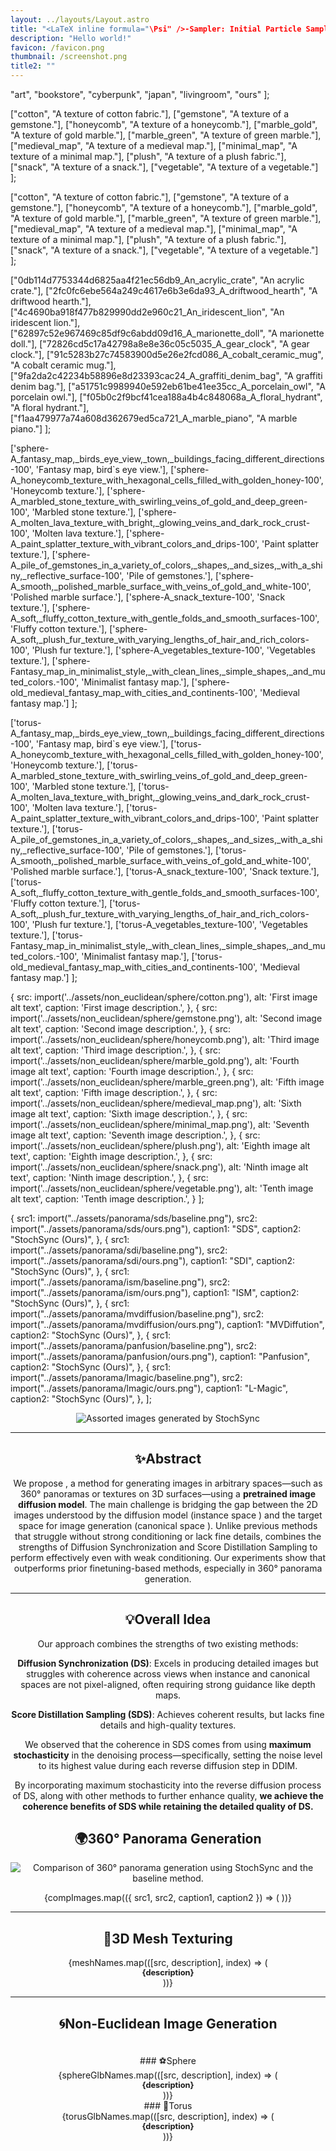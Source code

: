 ```yaml
---
layout: ../layouts/Layout.astro
title: "<LaTeX inline formula="\Psi" />-Sampler: Initial Particle Sampling for SMC-Based Inference-Time Reward Alignment in Score Models"
description: "Hello world!"
favicon: /favicon.png
thumbnail: /screenshot.png
title2: ""
---
```







  "art",
  "bookstore",
  "cyberpunk",
  "japan",
  "livingroom",
  "ours"
];

  ["cotton", "A texture of cotton fabric."],
  ["gemstone", "A texture of a gemstone."],
  ["honeycomb", "A texture of a honeycomb."],
  ["marble_gold", "A texture of gold marble."],
  ["marble_green", "A texture of green marble."],
  ["medieval_map", "A texture of a medieval map."],
  ["minimal_map", "A texture of a minimal map."],
  ["plush", "A texture of a plush fabric."],
  ["snack", "A texture of a snack."],
  ["vegetable", "A texture of a vegetable."]
];

  ["cotton", "A texture of cotton fabric."],
  ["gemstone", "A texture of a gemstone."],
  ["honeycomb", "A texture of a honeycomb."],
  ["marble_gold", "A texture of gold marble."],
  ["marble_green", "A texture of green marble."],
  ["medieval_map", "A texture of a medieval map."],
  ["minimal_map", "A texture of a minimal map."],
  ["plush", "A texture of a plush fabric."],
  ["snack", "A texture of a snack."],
  ["vegetable", "A texture of a vegetable."]
];

  ["0db114d7753344d6825aa4f21ec56db9_An_acrylic_crate", "An acrylic crate."],
  ["2fc0fc6ebe564a249c4617e6b3e6da93_A_driftwood_hearth", "A driftwood hearth."],
  ["4c4690ba918f477b829990dd2e960c21_An_iridescent_lion", "An iridescent lion."],
  ["62897c52e967469c85df9c6abdd09d16_A_marionette_doll", "A marionette doll."],
  ["72826cd5c17a42798a8e8e36c05c5035_A_gear_clock", "A gear clock."],
  ["91c5283b27c74583900d5e26e2fcd086_A_cobalt_ceramic_mug", "A cobalt ceramic mug."],
  ["9fa2da2c42234b58896e8d23393cac24_A_graffiti_denim_bag", "A graffiti denim bag."],
  ["a51751c9989940e592eb61be41ee35cc_A_porcelain_owl", "A porcelain owl."],
  ["f05b0c2f9bcf41cea188a4b4c848068a_A_floral_hydrant", "A floral hydrant."],
  ["f1aa479977a74a608d362679ed5ca721_A_marble_piano", "A marble piano."]
];


  ['sphere-A_fantasy_map,_birds_eye_view,_town,_buildings_facing_different_directions-100', 'Fantasy map, bird`s eye view.'],
  ['sphere-A_honeycomb_texture_with_hexagonal_cells_filled_with_golden_honey-100', 'Honeycomb texture.'],
  ['sphere-A_marbled_stone_texture_with_swirling_veins_of_gold_and_deep_green-100', 'Marbled stone texture.'],
  ['sphere-A_molten_lava_texture_with_bright,_glowing_veins_and_dark_rock_crust-100', 'Molten lava texture.'],
  ['sphere-A_paint_splatter_texture_with_vibrant_colors_and_drips-100', 'Paint splatter texture.'],
  ['sphere-A_pile_of_gemstones_in_a_variety_of_colors,_shapes,_and_sizes,_with_a_shiny,_reflective_surface-100', 'Pile of gemstones.'],
  ['sphere-A_smooth,_polished_marble_surface_with_veins_of_gold_and_white-100', 'Polished marble surface.'],
  ['sphere-A_snack_texture-100', 'Snack texture.'],
  ['sphere-A_soft,_fluffy_cotton_texture_with_gentle_folds_and_smooth_surfaces-100', 'Fluffy cotton texture.'],
  ['sphere-A_soft,_plush_fur_texture_with_varying_lengths_of_hair_and_rich_colors-100', 'Plush fur texture.'],
  ['sphere-A_vegetables_texture-100', 'Vegetables texture.'],
  ['sphere-Fantasy_map_in_minimalist_style,_with_clean_lines,_simple_shapes,_and_muted_colors.-100', 'Minimalist fantasy map.'],
  ['sphere-old_medieval_fantasy_map_with_cities_and_continents-100', 'Medieval fantasy map.']
];

  ['torus-A_fantasy_map,_birds_eye_view,_town,_buildings_facing_different_directions-100', 'Fantasy map, bird`s eye view.'],
  ['torus-A_honeycomb_texture_with_hexagonal_cells_filled_with_golden_honey-100', 'Honeycomb texture.'],
  ['torus-A_marbled_stone_texture_with_swirling_veins_of_gold_and_deep_green-100', 'Marbled stone texture.'],
  ['torus-A_molten_lava_texture_with_bright,_glowing_veins_and_dark_rock_crust-100', 'Molten lava texture.'],
  ['torus-A_paint_splatter_texture_with_vibrant_colors_and_drips-100', 'Paint splatter texture.'],
  ['torus-A_pile_of_gemstones_in_a_variety_of_colors,_shapes,_and_sizes,_with_a_shiny,_reflective_surface-100', 'Pile of gemstones.'],
  ['torus-A_smooth,_polished_marble_surface_with_veins_of_gold_and_white-100', 'Polished marble surface.'],
  ['torus-A_snack_texture-100', 'Snack texture.'],
  ['torus-A_soft,_fluffy_cotton_texture_with_gentle_folds_and_smooth_surfaces-100', 'Fluffy cotton texture.'],
  ['torus-A_soft,_plush_fur_texture_with_varying_lengths_of_hair_and_rich_colors-100', 'Plush fur texture.'],
  ['torus-A_vegetables_texture-100', 'Vegetables texture.'],
  ['torus-Fantasy_map_in_minimalist_style,_with_clean_lines,_simple_shapes,_and_muted_colors.-100', 'Minimalist fantasy map.'],
  ['torus-old_medieval_fantasy_map_with_cities_and_continents-100', 'Medieval fantasy map.']
];


  {
    src: import('../assets/non_euclidean/sphere/cotton.png'),
    alt: 'First image alt text',
    caption: 'First image description.',
  },
  {
    src: import('../assets/non_euclidean/sphere/gemstone.png'),
    alt: 'Second image alt text',
    caption: 'Second image description.',
  },
  {
    src: import('../assets/non_euclidean/sphere/honeycomb.png'),
    alt: 'Third image alt text',
    caption: 'Third image description.',
  },
  {
    src: import('../assets/non_euclidean/sphere/marble_gold.png'),
    alt: 'Fourth image alt text',
    caption: 'Fourth image description.',
  },
  {
    src: import('../assets/non_euclidean/sphere/marble_green.png'),
    alt: 'Fifth image alt text',
    caption: 'Fifth image description.',
  },
  {
    src: import('../assets/non_euclidean/sphere/medieval_map.png'),
    alt: 'Sixth image alt text',
    caption: 'Sixth image description.',
  },
  {
    src: import('../assets/non_euclidean/sphere/minimal_map.png'),
    alt: 'Seventh image alt text',
    caption: 'Seventh image description.',
  },
  {
    src: import('../assets/non_euclidean/sphere/plush.png'),
    alt: 'Eighth image alt text',
    caption: 'Eighth image description.',
  },
  {
    src: import('../assets/non_euclidean/sphere/snack.png'),
    alt: 'Ninth image alt text',
    caption: 'Ninth image description.',
  },
  {
    src: import('../assets/non_euclidean/sphere/vegetable.png'),
    alt: 'Tenth image alt text',
    caption: 'Tenth image description.',
  }
];

  {
    src1: import("../assets/panorama/sds/baseline.png"),
    src2: import("../assets/panorama/sds/ours.png"),
    caption1: "SDS",
    caption2: "StochSync (Ours)",
  },
  {
    src1: import("../assets/panorama/sdi/baseline.png"),
    src2: import("../assets/panorama/sdi/ours.png"),
    caption1: "SDI",
    caption2: "StochSync (Ours)",
  },
  {
    src1: import("../assets/panorama/ism/baseline.png"),
    src2: import("../assets/panorama/ism/ours.png"),
    caption1: "ISM",
    caption2: "StochSync (Ours)",
  },
  {
    src1: import("../assets/panorama/mvdiffusion/baseline.png"),
    src2: import("../assets/panorama/mvdiffusion/ours.png"),
    caption1: "MVDiffution",
    caption2: "StochSync (Ours)",
  },
  {
    src1: import("../assets/panorama/panfusion/baseline.png"),
    src2: import("../assets/panorama/panfusion/ours.png"),
    caption1: "Panfusion",
    caption2: "StochSync (Ours)",
  },
  {
    src1: import("../assets/panorama/lmagic/baseline.png"),
    src2: import("../assets/panorama/lmagic/ours.png"),
    caption1: "L-Magic",
    caption2: "StochSync (Ours)",
  },
];


<Header
  title={frontmatter.title}
  authors={[
    {
      name: "Kyeongmin Yeo*",
      url: "https://32v.github.io/",
      institution: "KAIST",
      notes: [],
    },
    {
      name: "Jaihoon Kim*",
      url: "https://jh27kim.github.io/",
      institution: "KAIST",
      notes: [],
    },
    {
      name: "Minhyuk Sung",
      url: "https://mhsung.github.io/",
      institution: "KAIST",
      notes: [],
    },
  ]}
  conference="ICLR 2025"
  notes={[
    { symbol: "*", text: "Equal contribution" },
  ]}
  links={[
    {
      name: "Paper",
      url: "https://arxiv.org/pdf/2501.15445",
      icon: "fa-solid:file-pdf",
    },
    {
      name: "arXiv",
      url: "https://arxiv.org/abs/2501.15445",
      icon: "academicons:arxiv",
    },
    {
      name: "Code",
      url: "https://github.com/KAIST-Visual-AI-Group/StochSync",
      icon: "mdi:github",
    },
  ]}
/>

<Figure caption="Assorted mesh textures and panoramas generated using StochSync, including one in the background (environment map), which is a 360° panorama. StochSync extends the capabilities of image diffusion models trained in square spaces to produce images in arbitrary spaces such as cylinders, spheres, tori, and mesh surfaces.">
  <Image src={teaser} alt="Assorted images generated by StochSync" />
</Figure>

---


## ✨Abstract

We propose <LaTeX inline formula="\texttt{StochSync}" />, a method for generating images in arbitrary spaces—such as 360° panoramas or textures on 3D surfaces—using a **pretrained image diffusion model**. The main challenge is bridging the gap between the 2D images understood by the diffusion model (instance space <LaTeX inline formula="\mathcal{X}" />) and the target space for image generation (canonical space <LaTeX inline formula="\mathcal{Z}" />). Unlike previous methods that struggle without strong conditioning or lack fine details, <LaTeX inline formula="\texttt{StochSync}" /> combines the strengths of Diffusion Synchronization and Score Distillation Sampling to perform effectively even with weak conditioning. Our experiments show that <LaTeX inline formula="\texttt{StochSync}" /> outperforms prior finetuning-based methods, especially in 360° panorama generation.

---


## 💡Overall Idea

Our approach combines the strengths of two existing methods:

**Diffusion Synchronization (DS)**: Excels in producing detailed images but struggles with coherence across views when instance and canonical spaces are not pixel-aligned, often requiring strong guidance like depth maps.

**Score Distillation Sampling (SDS)**: Achieves coherent results, but lacks fine details and high-quality textures.

We observed that the coherence in SDS comes from using **maximum stochasticity** in the denoising process—specifically, setting the noise level <LaTeX inline formula="\sigma_t" /> to its highest value during each reverse diffusion step in DDIM.

By incorporating maximum stochasticity into the reverse diffusion process of DS, along with other methods to further enhance quality, **we achieve the coherence benefits of SDS while retaining the detailed quality of DS.**


## 🌍360° Panorama Generation

<Image src={panorama_all} alt="Comparison of 360° panorama generation using StochSync and the baseline method." />

{compImages.map(({ src1, src2, caption1, caption2 }) => (
  <ImageComparison
    image1={src1}
    image2={src2}
    caption1={caption1}
    caption2={caption2}
  />
))}

---

## 🎨3D Mesh Texturing

<GeneralCarousel numItems={meshNames.length} dotsYOffset={30}>
  {meshNames.map(([src, description], index) => (
    <div slot={`item-${index}`}>
        <div style={{ display: 'flex', justifyContent: 'center'}}>
          <ModelViewer 
            src={`/mesh_glb/${src}.glb`}
            alt={description}
            environmentImage=""
            poster=""
            shadowIntensity={1}
            arEnabled={false}
            touchAction="pan-y"
            disableTap={true}
            style={{width: '400px', height: '400px'}}
          />
        </div>
        <h3 class="caption" style="font-size: 0.8rem; margin: 0.0rem 0 0; text-align: center;">{description}</h3>
      </div>
  ))}
</GeneralCarousel>

---

## 🌀Non-Euclidean Image Generation

<EnumCarousel images={images} visibleItems={3} dotsYOffset={10} />

<div style="height: 20px;"></div>

<TwoColumns>
  <div slot="left" style="display: flex; flex-direction: column; align-items: center;">
    ### ⚽Sphere
    <GeneralCarousel numItems={meshNames.length} dotsYOffset={30}>
      {sphereGlbNames.map(([src, description], index) => (
        <div slot={`item-${index}`}>
            <div style={{ display: 'flex', justifyContent: 'center'}}>
              <ModelViewer 
                src={`/noneuclidean_glb/${src}.glb`}
                alt={description}
                environmentImage=""
                poster=""
                shadowIntensity={1}
                arEnabled={false}
                touchAction="pan-y"
                autoRotate={true}
                cameraOrbit={"auto auto 170%"}
                minCameraOrbit={"auto auto 50%"}
                maxCameraOrbit={"auto auto 170%"}
                disableTap={true}
                style={{width: '400px', height: '400px'}}
              />
            </div>
            <h3 class="caption" style="font-size: 0.8rem; margin: 0.0rem 0 0; text-align: center;">{description}</h3>
          </div>
      ))}
    </GeneralCarousel>
  </div>
  <div slot="right" style="display: flex; flex-direction: column; align-items: center;">
    ### 🍩Torus
    <GeneralCarousel numItems={meshNames.length} dotsYOffset={30}>
      {torusGlbNames.map(([src, description], index) => (
        <div slot={`item-${index}`}>
            <div style={{ display: 'flex', justifyContent: 'center'}}>
              <ModelViewer 
                src={`/noneuclidean_glb/${src}.glb`}
                alt={description}
                environmentImage=""
                poster=""
                shadowIntensity={1}
                arEnabled={false}
                touchAction="pan-y"
                autoRotate={true}
                cameraOrbit={"auto auto 150%"}
                minCameraOrbit={"auto auto 50%"}
                maxCameraOrbit={"auto auto 150%"}
                disableTap={true}
                style={{width: '400px', height: '400px'}}
              />
            </div>
            <h3 class="caption" style="font-size: 0.8rem; margin: 0.0rem 0 0; text-align: center;">{description}</h3>
          </div>
      ))}
    </GeneralCarousel>
  </div>
</TwoColumns>
